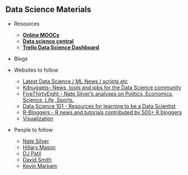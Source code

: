 
## Data Science Materials

 * Resources
    + **[Online MOOCs](http://www.quora.com/What-are-the-best-data-science-MOOCs/answer/Thia-Kai-Xin)**
    + **[Data science central](http://www.datasciencecentral.com/profiles/blogs/huge-trello-list-of-great-data-science-resources)**
    + **[Trello Data Science Dashboard](https://trello.com/b/rbpEfMld/data-science)**
 
 
 * Blogs
  
 * Websites to follow
    + [Latest Data Science / ML News / scripts etc](http://www.datatau.com/)
    + [Kdnuggets- News, tools and jobs for the Data Science community](http://www.kdnuggets.com/)
    + [FiveThirtyEight - Nate Silver's analyses on Politics, Economics, Science, Life, Sports.](http://fivethirtyeight.com/)
    + [Data Science 101 - Resources for learning to be a Data Scientist](http://101.datascience.community/)
    + [R-Bloggers - R news and tutorials contributed by 500+ R bloggers](http://www.r-bloggers.com/)
    + [Visualization](www.flowingdata.com)
   
 * People to follow
    + [Nate Silver](https://twitter.com/NateSilver538)
    + [Hillary Mason](https://twitter.com/hmason)
    + [DJ Patil](https://twitter.com/dpatil)
    + [David Smith](https://twitter.com/revodavid)
    + [Kevin Markam](https://github.com/justmarkham/DAT3/blob/master/resources.md)
    
    
 